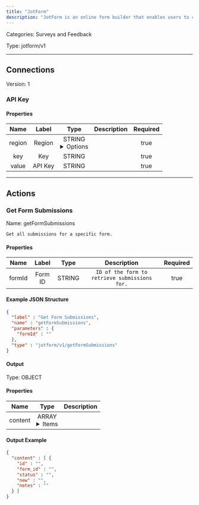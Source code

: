 ```yaml
---
title: "JotForm"
description: "JotForm is an online form builder that enables users to create customized forms for various purposes without needing coding skills."
---
```



Categories: Surveys and Feedback


Type: jotform/v1

<hr />



## Connections

Version: 1


### API Key

#### Properties

|      Name       |      Label     |     Type     |     Description     | Required |
|:---------------:|:--------------:|:------------:|:-------------------:|:--------:|
| region | Region | STRING <details> <summary> Options </summary> us, eu </details> |  | true |
| key | Key | STRING |  | true |
| value | API Key | STRING |  | true |





<hr />



## Actions


### Get Form Submissions
Name: getFormSubmissions

`Get all submissions for a specific form.`

#### Properties

|      Name       |      Label     |     Type     |     Description     | Required |
|:---------------:|:--------------:|:------------:|:-------------------:|:--------:|
| formId | Form ID | STRING | `ID of the form to retrieve submissions for.` | true |

#### Example JSON Structure
```json
{
  "label" : "Get Form Submissions",
  "name" : "getFormSubmissions",
  "parameters" : {
    "formId" : ""
  },
  "type" : "jotform/v1/getFormSubmissions"
}
```

#### Output



Type: OBJECT


#### Properties

|     Name     |     Type     |     Description     |
|:------------:|:------------:|:-------------------:|
| content | ARRAY <details> <summary> Items </summary> [&#123;STRING\(id), STRING\(form_id), STRING\(status), STRING\(new), STRING\(notes)&#125;] </details> |  |




#### Output Example
```json
{
  "content" : [ {
    "id" : "",
    "form_id" : "",
    "status" : "",
    "new" : "",
    "notes" : ""
  } ]
}
```




